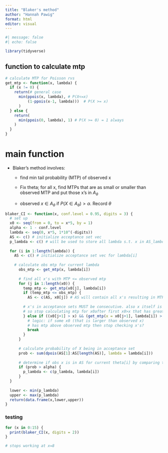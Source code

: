 ```yaml
---
title: "Blaker's method"
author: "Hannah Pawig"
format: html
editor: visual
---
```


```r
#| message: false
#| echo: false

library(tidyverse)
```

## function to calculate mtp

```r
# calculate MTP for Poisson rvs
get_mtp <- function(x, lambda) {
  if (x != 0) {
    return(# general case
      min(ppois(x, lambda), # P(X<=x)
          (1-ppois(x-1, lambda)))  # P(X >= x)
      ) 
  } else {
    return(
      min(ppois(0, lambda), 1) # P(X >= 0) = 1 always
    ) 
  }
}
```

# main function

-   Blaker's method involves:

    -   find min tail probability (MTP) of observed x

    -   Fix theta; for all x, find MTPs that are as small or smaller than observed MTP and put those x's in $A_\theta$

    -   observed $x \in A_\theta$ if $P(X \in A_\theta) > \alpha$. Record $\theta$

```r
blaker_CI <- function(x, conf.level = 0.95, digits = 3) {
  # set up
  x0 <- seq(from = 0, to = x*5, by = 1)
  alpha <- 1 - conf.level
  lambda <- seq(0, x*5, 1*10^(-digits))
  AS <- c() # initialize acceptance set vec
  p_lambda <- c() # will be used to store all lambda s.t. x in AS_lambda (*plausible* lambdas)
  
  for (i in 1:length(lambda)) {
    AS <- c() # initialize acceptance set vec for lambda[i]
    
    # calculate obs mtp for current lambda
      obs_mtp <- get_mtp(x, lambda[i])
      
      # find all x's with MTP <= observed mtp
      for (j in 1:length(x0)) {
        temp_mtp <- get_mtp(x0[j], lambda[i]) 
        if (temp_mtp <= obs_mtp) {
          AS <- c(AS, x0[j]) # AS will contain all x's resulting in MTP <= obs_mtp at current lambda
          
        # x's in acceptance sets MUST be consecutive. also x itself is obviously in its own CI?
        # so stop calculating mtp for x0after first x0>x that has greater mtp
        } else if ((x0[j+1] > x) && (get_mtp(x = x0[j+1], lambda[i]) > obs_mtp)) {  
          # logic: if some x0 (that is larger than observed x) 
          # has mtp above observed mtp then stop checking x's?
          break
        }
      }
      
      # calculate probability of X being in acceptance set
      prob <- sum(dpois(AS[1]:AS[length(AS)], lambda = lambda[i]))
      
      # determine if obs x is in AS for current theta[i] by comparing to alpha
      if (prob > alpha) {
        p_lambda <- c(p_lambda, lambda[i])
      }
  }
  
  lower <- min(p_lambda)
  upper <- max(p_lambda)
  return(data.frame(x,lower,upper))
}


```

### testing

```r
for (x in 0:15) {
  print(blaker_CI(x, digits = 2))
}

# stops working at x=8


```
